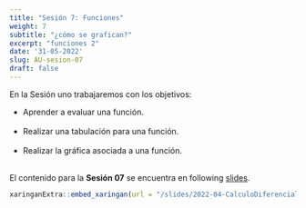 ```yaml
---
title: "Sesión 7: Funciones"
weight: 7
subtitle: "¿cómo se grafican?"
excerpt: "funciones 2"
date: '31-05-2022'
slug: AU-sesion-07
draft: false
---
```


En la Sesión uno trabajaremos con los objetivos:

 * Aprender a evaluar una función. <br/> <br/>
 * Realizar una tabulación para una función. <br/> <br/>
 * Realizar la gráfica asociada a una función. <br/> <br/>
 
El contenido para la **Sesión 07** se encuentra en following [slides](/slides/2022-04-CalculoDiferencial/AU-sesion-07).

```r
xaringanExtra::embed_xaringan(url = "/slides/2022-04-CalculoDiferencial/AU-sesion-07", ratio = "4:3")
```
